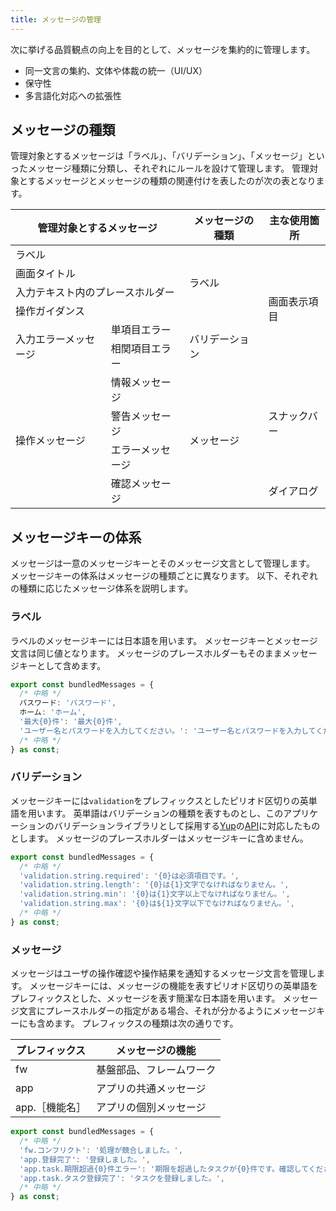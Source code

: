 ```yaml
---
title: メッセージの管理
---
```


次に挙げる品質観点の向上を目的として、メッセージを集約的に管理します。

- 同一文言の集約、文体や体裁の統一（UI/UX）
- 保守性
- 多言語化対応への拡張性

## メッセージの種類

管理対象とするメッセージは「ラベル」、「バリデーション」、「メッセージ」といったメッセージ種類に分類し、それぞれにルールを設けて管理します。
管理対象とするメッセージとメッセージの種類の関連付けを表したのが次の表となります。

<table>
  <thead>
    <th colspan="2">管理対象とするメッセージ</th>
    <th>メッセージの種類</th>
    <th>主な使用箇所</th>
  </thead>
  <tbody>
    <tr>
      <td colspan="2">ラベル</td>
      <td rowspan="4">ラベル</td>
      <td rowspan="6">画面表示項目</td>
    </tr>
    <tr>
      <td colspan="2">画面タイトル</td>
    </tr>
    <tr>
      <td colspan="2">入力テキスト内のプレースホルダー</td>
    </tr>
    <tr>
      <td colspan="2">操作ガイダンス</td>
    </tr>
    <tr>
      <td rowspan="2">入力エラーメッセージ</td>
      <td>単項目エラー</td>
      <td rowspan="2">バリデーション</td>
    </tr>
    <tr>
      <td>相関項目エラー</td>
    </tr>
    <tr>
      <td rowspan="4">操作メッセージ</td>
      <td>情報メッセージ</td>
      <td rowspan="4">メッセージ</td>
      <td rowspan="3">スナックバー</td>
    </tr>
    <tr>
      <td>警告メッセージ</td>
    </tr>
    <tr>
      <td>エラーメッセージ</td>
    </tr>
    <tr>
      <td>確認メッセージ</td>
      <td>ダイアログ</td>
    </tr>
  </tbody>
</table>

## メッセージキーの体系

メッセージは一意のメッセージキーとそのメッセージ文言として管理します。
メッセージキーの体系はメッセージの種類ごとに異なります。
以下、それぞれの種類に応じたメッセージ体系を説明します。

### ラベル

ラベルのメッセージキーには日本語を用います。
メッセージキーとメッセージ文言は同じ値となります。
メッセージのプレースホルダーもそのままメッセージキーとして含めます。

```typescript title="ラベル"
export const bundledMessages = {
  /* 中略 */
  パスワード: 'パスワード',
  ホーム: 'ホーム',
  '最大{0}件': '最大{0}件',
  'ユーザー名とパスワードを入力してください。': 'ユーザー名とパスワードを入力してください。',
  /* 中略 */
} as const;
```

### バリデーション

メッセージキーには`validation`をプレフィックスとしたピリオド区切りの英単語を用います。
英単語はバリデーションの種類を表すものとし、このアプリケーションのバリデーションライブラリとして採用する[Yup](https://github.com/jquense/yup)の[API](https://github.com/jquense/yup#api)に対応したものとします。
メッセージのプレースホルダーはメッセージキーに含めません。

```typescript title="バリデーション"
export const bundledMessages = {
  /* 中略 */
  'validation.string.required': '{0}は必須項目です。',
  'validation.string.length': '{0}は{1}文字でなければなりません。',
  'validation.string.min': '{0}は{1}文字以上でなければなりません。',
  'validation.string.max': '{0}は${1}文字以下でなければなりません。',
  /* 中略 */
} as const;
```

### メッセージ

メッセージはユーザの操作確認や操作結果を通知するメッセージ文言を管理します。
メッセージキーには、メッセージの機能を表すピリオド区切りの英単語をプレフィックスとした、メッセージを表す簡潔な日本語を用います。
メッセージ文言にプレースホルダーの指定がある場合、それが分かるようにメッセージキーにも含めます。
プレフィックスの種類は次の通りです。

|プレフィックス|メッセージの機能|
|--|--|
|fw|基盤部品、フレームワーク|
|app|アプリの共通メッセージ|
|app.［機能名］|アプリの個別メッセージ|

```typescript title="メッセージ"
export const bundledMessages = {
  /* 中略 */
  'fw.コンフリクト': '処理が競合しました。',
  'app.登録完了': '登録しました。',
  'app.task.期限超過{0}件エラー': '期限を超過したタスクが{0}件です。確認してください。',
  'app.task.タスク登録完了': 'タスクを登録しました。',
  /* 中略 */
} as const;
```
